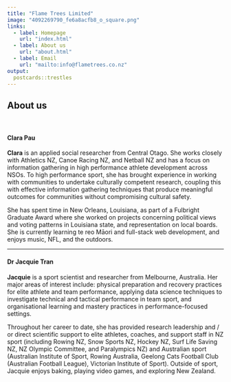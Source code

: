```yaml
---
title: "Flame Trees Limited"
image: "4092269790_fe6a8acfb8_o_square.png"
links:
  - label: Homepage
    url: "index.html"
  - label: About us
    url: "about.html"
  - label: Email
    url: "mailto:info@flametrees.co.nz"
output:
  postcards::trestles
---
```


## About us

<br />

#### Clara Pau

**Clara** is an applied social researcher from Central Otago. She works closely with Athletics NZ, Canoe Racing NZ, and Netball NZ and has a focus on information gathering in high performance athlete development across NSOs. To high performance sport, she has brought experience in working with communities to undertake culturally competent research, coupling this with effective information gathering techniques that produce meaningful outcomes for communities without compromising cultural safety.

She has spent time in New Orleans, Louisiana, as part of a Fulbright Graduate Award where she worked on projects concerning political views and voting patterns in Louisiana state, and representation on local boards. She is currently learning te reo Māori and full-stack web development, and enjoys music, NFL, and  the outdoors.

*****

#### Dr Jacquie Tran

**Jacquie** is a sport scientist and researcher from Melbourne, Australia. Her major areas of interest include: physical preparation and recovery practices for elite athlete and team performance, applying data science techniques to investigate technical and tactical performance in team sport, and organisational learning and mastery practices in performance-focused settings.

Throughout her career to date, she has provided research leadership and / or direct scientific support to elite athletes, coaches, and support staff in NZ sport (including Rowing NZ, Snow Sports NZ, Hockey NZ, Surf Life Saving NZ, NZ Olympic Committee, and Paralympics NZ) and Australian sport (Australian Institute of Sport, Rowing Australia, Geelong Cats Football Club (Australian Football League), Victorian Institute of Sport). Outside of sport, Jacquie enjoys baking, playing video games, and exploring New Zealand.
